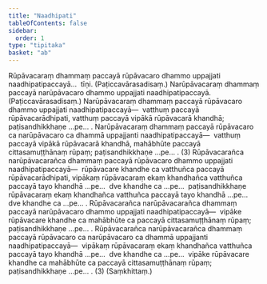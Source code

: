 ```yaml
---
title: "Naadhipati"
tableOfContents: false
sidebar:
  order: 1
type: "tipitaka"
basket: "ab"
---
```



<DynamicBreadcrumb />

<Division number="241">

<Paragraph number="4604">
Rūpāvacaraṃ dhammaṃ paccayā rūpāvacaro dhammo uppajjati naadhipatipaccayā…  tīṇi. (Paṭiccavārasadisaṃ.)
</Paragraph>

<Paragraph number="4605">
Narūpāvacaraṃ dhammaṃ paccayā narūpāvacaro dhammo uppajjati naadhipatipaccayā. (Paṭiccavārasadisaṃ.) Narūpāvacaraṃ dhammaṃ paccayā rūpāvacaro dhammo uppajjati naadhipatipaccayā—  vatthuṃ paccayā rūpāvacarādhipati, vatthuṃ paccayā vipākā rūpāvacarā khandhā; paṭisandhikkhaṇe …pe… . Narūpāvacaraṃ dhammaṃ paccayā rūpāvacaro ca narūpāvacaro ca dhammā uppajjanti naadhipatipaccayā—  vatthuṃ paccayā vipākā rūpāvacarā khandhā, mahābhūte paccayā cittasamuṭṭhānaṃ rūpaṃ; paṭisandhikkhaṇe …pe… . (3)
</Paragraph>

</Division>
<Division number="242">

<Paragraph number="4606">
Rūpāvacarañca narūpāvacarañca dhammaṃ paccayā rūpāvacaro dhammo uppajjati naadhipatipaccayā—  rūpāvacare khandhe ca vatthuñca paccayā rūpāvacarādhipati, vipākaṃ rūpāvacaraṃ ekaṃ khandhañca vatthuñca paccayā tayo khandhā …pe…  dve khandhe ca …pe…  paṭisandhikkhaṇe rūpāvacaraṃ ekaṃ khandhañca vatthuñca paccayā tayo khandhā …pe…  dve khandhe ca …pe… . Rūpāvacarañca narūpāvacarañca dhammaṃ paccayā narūpāvacaro dhammo uppajjati naadhipatipaccayā—  vipāke rūpāvacare khandhe ca mahābhūte ca paccayā cittasamuṭṭhānaṃ rūpaṃ; paṭisandhikkhaṇe …pe… . Rūpāvacarañca narūpāvacarañca dhammaṃ paccayā rūpāvacaro ca narūpāvacaro ca dhammā uppajjanti naadhipatipaccayā—  vipākaṃ rūpāvacaraṃ ekaṃ khandhañca vatthuñca paccayā tayo khandhā …pe…  dve khandhe ca …pe…  vipāke rūpāvacare khandhe ca mahābhūte ca paccayā cittasamuṭṭhānaṃ rūpaṃ; paṭisandhikkhaṇe …pe… . (3) (Saṃkhittaṃ.)
</Paragraph>
</Division>